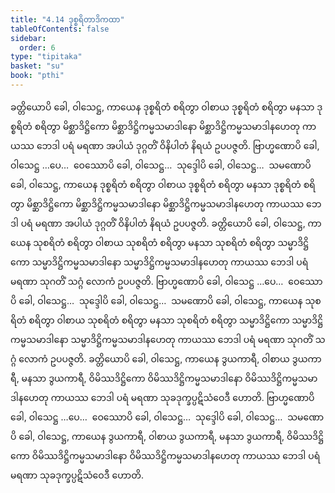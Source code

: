 ```yaml
---
title: "4.14 ဒုစ္စရိတာဒိကထာ"
tableOfContents: false
sidebar:
  order: 6
type: "tipitaka"
basket: "su"
book: "pthi"
---
```



<DynamicBreadcrumb />

<Division number="136" book="pthi">

<Paragraph number="278" book="pthi">
ခတ္တိယောပိ ခေါ, ဝါသေဋ္ဌ, ကာယေန ဒုစ္စရိတံ စရိတွာ ဝါစာယ ဒုစ္စရိတံ စရိတွာ မနသာ ဒုစ္စရိတံ စရိတွာ မိစ္ဆာဒိဋ္ဌိကော မိစ္ဆာဒိဋ္ဌိကမ္မသမာဒါနော မိစ္ဆာဒိဋ္ဌိကမ္မသမာဒါနဟေတု ကာယဿ ဘေဒါ ပရံ မရဏာ အပါယံ ဒုဂ္ဂတိံ ဝိနိပါတံ နိရယံ ဥပပဇ္ဇတိ. ဗြာဟ္မဏောပိ ခေါ, ဝါသေဋ္ဌ …ပေ…  ဝေဿောပိ ခေါ, ဝါသေဋ္ဌ…  သုဒ္ဒေါပိ ခေါ, ဝါသေဋ္ဌ…  သမဏောပိ ခေါ, ဝါသေဋ္ဌ, ကာယေန ဒုစ္စရိတံ စရိတွာ ဝါစာယ ဒုစ္စရိတံ စရိတွာ မနသာ ဒုစ္စရိတံ စရိတွာ မိစ္ဆာဒိဋ္ဌိကော မိစ္ဆာဒိဋ္ဌိကမ္မသမာဒါနော မိစ္ဆာဒိဋ္ဌိကမ္မသမာဒါနဟေတု ကာယဿ ဘေဒါ ပရံ မရဏာ အပါယံ ဒုဂ္ဂတိံ ဝိနိပါတံ နိရယံ ဥပပဇ္ဇတိ.
</Paragraph>

<Paragraph number="279" book="pthi">
ခတ္တိယောပိ ခေါ, ဝါသေဋ္ဌ, ကာယေန သုစရိတံ စရိတွာ ဝါစာယ သုစရိတံ စရိတွာ မနသာ သုစရိတံ စရိတွာ သမ္မာဒိဋ္ဌိကော သမ္မာဒိဋ္ဌိကမ္မသမာဒါနော သမ္မာဒိဋ္ဌိကမ္မသမာဒါနဟေတု ကာယဿ ဘေဒါ ပရံ မရဏာ သုဂတိံ သဂ္ဂံ လောကံ ဥပပဇ္ဇတိ. ဗြာဟ္မဏောပိ ခေါ, ဝါသေဋ္ဌ …ပေ…  ဝေဿောပိ ခေါ, ဝါသေဋ္ဌ…  သုဒ္ဒေါပိ ခေါ, ဝါသေဋ္ဌ…  သမဏောပိ ခေါ, ဝါသေဋ္ဌ, ကာယေန သုစရိတံ စရိတွာ ဝါစာယ သုစရိတံ စရိတွာ မနသာ သုစရိတံ စရိတွာ သမ္မာဒိဋ္ဌိကော သမ္မာဒိဋ္ဌိကမ္မသမာဒါနော သမ္မာဒိဋ္ဌိကမ္မသမာဒါနဟေတု ကာယဿ ဘေဒါ ပရံ မရဏာ သုဂတိံ သဂ္ဂံ လောကံ ဥပပဇ္ဇတိ.
</Paragraph>

</Division>
<Division number="137" book="pthi">

<Paragraph number="280" book="pthi">
ခတ္တိယောပိ ခေါ, ဝါသေဋ္ဌ, ကာယေန ဒွယကာရီ, ဝါစာယ ဒွယကာရီ, မနသာ ဒွယကာရီ, ဝိမိဿဒိဋ္ဌိကော ဝိမိဿဒိဋ္ဌိကမ္မသမာဒါနော ဝိမိဿဒိဋ္ဌိကမ္မသမာဒါနဟေတု ကာယဿ ဘေဒါ ပရံ မရဏာ သုခဒုက္ခပ္ပဋိသံဝေဒီ ဟောတိ. ဗြာဟ္မဏောပိ ခေါ, ဝါသေဋ္ဌ …ပေ…  ဝေဿောပိ ခေါ, ဝါသေဋ္ဌ…  သုဒ္ဒေါပိ ခေါ, ဝါသေဋ္ဌ…  သမဏောပိ ခေါ, ဝါသေဋ္ဌ, ကာယေန ဒွယကာရီ, ဝါစာယ ဒွယကာရီ, မနသာ ဒွယကာရီ, ဝိမိဿဒိဋ္ဌိကော ဝိမိဿဒိဋ္ဌိကမ္မသမာဒါနော ဝိမိဿဒိဋ္ဌိကမ္မသမာဒါနဟေတု ကာယဿ ဘေဒါ ပရံ မရဏာ သုခဒုက္ခပ္ပဋိသံဝေဒီ ဟောတိ.
</Paragraph>
</Division>